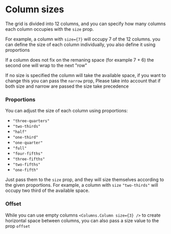 
<Meta title="Columns/Sizes" />

# Column sizes

The grid is divided into 12 columns, and you can specify how many columns each column occupies with the `size` prop.

For example, a column with `size={7}` will occupy 7 of the 12 columns. you can define the size of each column individually, you also define it using proportions

If a column does not fix on the remaning space (for example 7 + 6) the second one will wrap to the next "row"

If no size is specified the column will take the available space, if you want to change this you can pass the 
`narrow` prop, Please take into account that if both size and narrow are passed the size take precedence

### Proportions

You can adjust the size of each column using proportions:

- `"three-quarters"`
- `"two-thirds"`
- `"half"`
- `"one-third"`
- `"one-quarter"`
- `"full"`
- `"four-fifths"`
- `"three-fifths"`
- `"two-fifths"`
- `"one-fifth"`

Just pass them to the `size` prop, and they will size themselves according to the given proportions.
For example, a column with `size` `"two-thirds"` will occupy two third of the available space.

### Offset

While you can use empty columns `<Columns.Column size={3} />` to create horizontal space between columns, you can also pass a size value to the prop `offset`
<Canvas>
  <Story story={stories.Sizes} name="Sizes" />
</Canvas>
